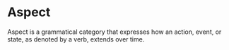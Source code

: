 # Aspect

Aspect is a grammatical category that expresses how an action, event, or state, as denoted by a verb, extends over time.
